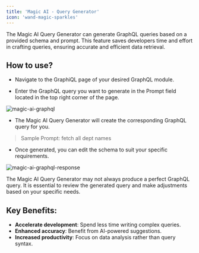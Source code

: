 ```yaml
---
title: 'Magic AI - Query Generator'
icon: 'wand-magic-sparkles'
--- 
```


The Magic AI Query Generator can generate GraphQL queries based on a provided schema and prompt. This feature saves developers time and effort in crafting queries, ensuring accurate and efficient data retrieval.


## How to use?

- Navigate to the GraphiQL page of your desired GraphQL module.

- Enter the GraphQL query you want to generate in the Prompt field located in the top right corner of the page.

![magic-ai-graphql](/assets/images/magic-ai-graphql.png)

- The Magic AI Query Generator will create the corresponding GraphQL query for you.
> Sample Prompt: fetch all dept names

- Once generated, you can edit the schema to suit your specific requirements.

![magic-ai-graphql-response](/assets/images/magic-ai-graphql-response.png)

<Tip>
The Magic AI Query Generator may not always produce a perfect GraphQL query. It is essential to review the generated query and make adjustments based on your specific needs.
</Tip>

## Key Benefits:

- **Accelerate development**: Spend less time writing complex queries.
- **Enhanced accuracy**: Benefit from AI-powered suggestions.
- **Increased productivity**: Focus on data analysis rather than query syntax.

